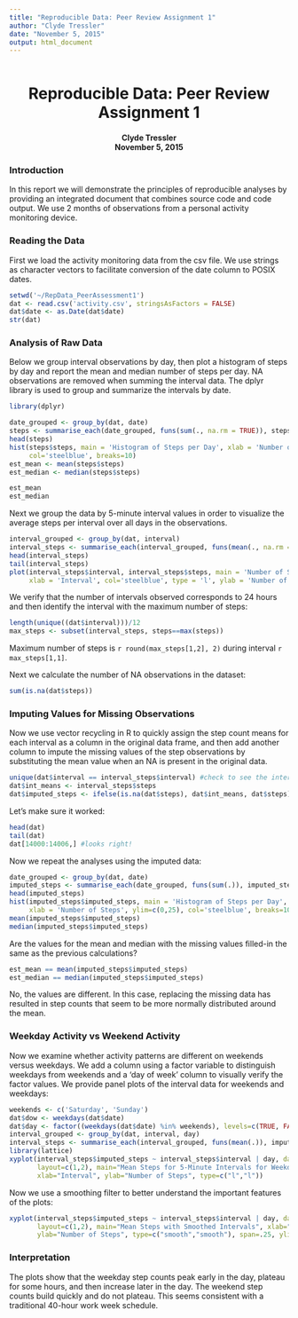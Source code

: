 ```yaml
---
title: "Reproducible Data: Peer Review Assignment 1"
author: "Clyde Tressler"
date: "November 5, 2015"
output: html_document
---
```

```r
```
<div style="text-align: center"><h1 >Reproducible Data: Peer Review Assignment 1</h1>
<h4>Clyde Tressler </br>November 5, 2015</h4>
</div>
<h3> Introduction</h3>
In this report we will demonstrate the principles of reproducible analyses by providing an integrated document that combines source code and code output. We use 2 months of observations from a personal activity monitoring device.

<h3>Reading the Data</h3>
First we load the activity monitoring data from the csv file. We use strings as character vectors to facilitate conversion of the date column to POSIX dates. 

```r
setwd('~/RepData_PeerAssessment1')
dat <- read.csv('activity.csv', stringsAsFactors = FALSE)
dat$date <- as.Date(dat$date)
str(dat)
```
<h3>Analysis of Raw Data</h3>
Below we group interval observations by day, then plot a histogram of steps by day and report the mean and median number of steps per day. NA observations are removed when summing the interval data. The dplyr library is used to group and summarize the intervals by date.
```r
library(dplyr)
```

```r
date_grouped <- group_by(dat, date)
steps <- summarise_each(date_grouped, funs(sum(., na.rm = TRUE)), steps)
head(steps)
hist(steps$steps, main = 'Histogram of Steps per Day', xlab = 'Number of Steps', ylim=c(0,20),
     col='steelblue', breaks=10)
est_mean <- mean(steps$steps)
est_median <- median(steps$steps)
```

```r
est_mean
est_median
```

Next we group the data by 5-minute interval values in order to visualize the average steps per interval over all days in the observations. 

```r
interval_grouped <- group_by(dat, interval)
interval_steps <- summarise_each(interval_grouped, funs(mean(., na.rm = TRUE)), steps)
head(interval_steps)
tail(interval_steps)
plot(interval_steps$interval, interval_steps$steps, main = 'Number of Steps per 5-minute Interval',
     xlab = 'Interval', col='steelblue', type = 'l', ylab = 'Number of Steps', xlim=c(0,2500))
```

We verify that the number of intervals observed corresponds to 24 hours and then identify the interval with the maximum number of steps:
```r
length(unique((dat$interval)))/12
max_steps <- subset(interval_steps, steps==max(steps))
```
Maximum number of steps is `r round(max_steps[1,2], 2)` during interval `r max_steps[1,1]`.  

Next we calculate the number of NA observations in the dataset:
```r
sum(is.na(dat$steps))
```
<h3>Imputing Values for Missing Observations</h3>
Now we use vector recycling in R to quickly assign the step count means for each interval as a column in the original data frame, and then add another column to impute the missing values of the step observations by substituting the mean value when an NA is present in the original data.

```r
unique(dat$interval == interval_steps$interval) #check to see the intervals all match
dat$int_means <- interval_steps$steps
dat$imputed_steps <- ifelse(is.na(dat$steps), dat$int_means, dat$steps)
```
Let's make sure it worked:
```r
head(dat)
tail(dat)
dat[14000:14006,] #looks right!
```

Now we repeat the analyses using the imputed data:
```r
date_grouped <- group_by(dat, date)
imputed_steps <- summarise_each(date_grouped, funs(sum(.)), imputed_steps)
head(imputed_steps)
hist(imputed_steps$imputed_steps, main = 'Histogram of Steps per Day',
     xlab = 'Number of Steps', ylim=c(0,25), col='steelblue', breaks=10)
mean(imputed_steps$imputed_steps)
median(imputed_steps$imputed_steps)
```

Are the values for the mean and median with the missing values filled-in the same as the previous calculations?
```r
est_mean == mean(imputed_steps$imputed_steps)
est_median == median(imputed_steps$imputed_steps)
```
No, the values are different. In this case, replacing the missing data has resulted in step counts that seem to be more normally distributed around the mean.

<h3>Weekday Activity vs Weekend Activity</h3>
Now we examine whether activity patterns are different on weekends versus weekdays. We add a column using a factor variable to distinguish weekdays from weekends and a 'day of week' column to visually verify the factor values. We provide panel plots of the interval data for weekends and weekdays:
```r
weekends <- c('Saturday', 'Sunday')
dat$dow <- weekdays(dat$date)
dat$day <- factor((weekdays(dat$date) %in% weekends), levels=c(TRUE, FALSE), labels=c('weekend', 'weekday'))
interval_grouped <- group_by(dat, interval, day)
interval_steps <- summarise_each(interval_grouped, funs(mean(.)), imputed_steps)
library(lattice)
xyplot(interval_steps$imputed_steps ~ interval_steps$interval | day, data=interval_steps,
       layout=c(1,2), main="Mean Steps for 5-Minute Intervals for Weekdays vs Weekends",
       xlab="Interval", ylab="Number of Steps", type=c("l","l"))
```

Now we use a smoothing filter to better understand the important features of the plots:
```r
xyplot(interval_steps$imputed_steps ~ interval_steps$interval | day, data=interval_steps,
       layout=c(1,2), main="Mean Steps with Smoothed Intervals", xlab="Interval",
       ylab="Number of Steps", type=c("smooth","smooth"), span=.25, ylim = c(0,100))
```

<h3>Interpretation</h3>
The plots show that the weekday step counts peak early in the day, plateau for some hours, and then increase later in the day. The weekend step counts build quickly and do not plateau. This seems consistent with a traditional 40-hour work week schedule.

